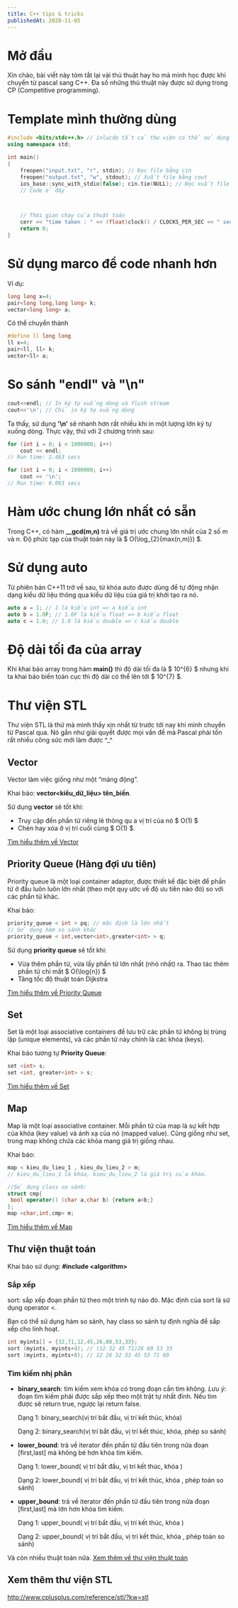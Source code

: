 ```yaml
---
title: C++ tips & tricks
publishedAt: 2020-11-05
---
```


# Mở đầu

Xin chào, bài viết này tóm tắt lại vài thủ thuật hay ho mà mình học được khi chuyển từ pascal sang C++. Đa số những thủ thuật này được sử dụng trong CP (Competitive programming).

# Template mình thường dùng

```cpp
#include <bits/stdc++.h> // inlucde tất cả thư viện có thể sử dụng khi đi CP
using namespace std;

int main()
{
    freopen("input.txt", "r", stdin); // Đọc file bằng cin
    freopen("output.txt", "w", stdout); // Xuất file bằng cout
    ios_base::sync_with_stdio(false); cin.tie(NULL); // Đọc xuất file nhanh
    // Code ở đây



    // Thời gian chạy của thuật toán
    cerr << "time taken : " << (float)clock() / CLOCKS_PER_SEC << " secs \n";
    return 0;
}
```

# Sử dụng marco để code nhanh hơn

Ví dụ:

```cpp
long long x=4;
pair<long long,long long> k;
vector<long long> a;
```

Có thể chuyển thành

```cpp
#define ll long long
ll x=4;
pair<ll, ll> k;
vector<ll> a;
```

# So sánh "endl" và "\n"

```cpp
cout<<endl; // In ký tự xuống dòng và flush stream
cout<<'\n'; // Chỉ in ký tự xuống dòng
```

Ta thấy, sử dụng **'\n'** sẽ nhanh hơn rất nhiều khi in một lượng lớn ký tự xuống dòng.
Thực vậy, thử với 2 chương trình sau:

```cpp
for (int i = 0; i < 1000000; i++)
    cout << endl;
// Run time: 2.463 secs
```

```cpp
for (int i = 0; i < 1000000; i++)
    cout << '\n';
// Run time: 0.093 secs
```

# Hàm ước chung lớn nhất có sẵn

Trong C++, có hàm **__gcd(m,n)** trả về giá trị ước chung lớn nhất của 2 số m và n. Độ phức tạp của thuật toán này là $ O(\log\_{2}{max(n,m)}) $.

# Sử dụng auto

Từ phiên bản C++11 trở về sau, từ khóa auto được dùng để tự động nhận dạng kiểu dữ liệu thông qua kiểu dữ liệu của giá trị khởi tạo ra nó.

```cpp
auto a = 1; // 1 là kiểu int => a kiểu int
auto b = 1.0F; // 1.0F là kiểu float => b kiểu float
auto c = 1.0; // 1.0 là kiểu double => c kiểu double
```

# Độ dài tối đa của array

Khi khai báo array trong hàm **main()** thì độ dài tối đa là $ 10^{6} $ nhưng khi ta khai báo biến toàn cục thì độ dài có thể lên tới $ 10^{7} $.

# Thư viện STL

Thư viện STL là thứ mà mình thấy xịn nhất từ trước tới nay khi mình chuyển từ Pascal qua. Nó gần như giải quyết được mọi vấn đề mà Pascal phải tốn rất nhiều công sức mới làm được ^\_^

## Vector

Vector làm việc giống như một “mảng động”.

Khai báo: **vector\<kiểu_dữ_liệu> tên_biến**.

Sử dụng **vector** sẽ tốt khi:

- Truy cập đến phần tử riêng lẻ thông qu a vị trí của nó $ O(1) $
- Chèn hay xóa ở vị trí cuối cùng $ O(1) $.

[Tìm hiểu thêm về Vector](http://www.cplusplus.com/reference/vector/vector/)

## Priority Queue (Hàng đợi ưu tiên)

Priority queue là một loại container adaptor, được thiết kế đặc biệt để phần tử ở đầu luôn luôn lớn nhất (theo một quy ước về độ ưu tiên nào đó) so với các phần tử khác.

Khai báo:

```cpp
priority_queue < int > pq; // mặc định là lớn nhất
// Sử dụng hàm so sánh khác
priority_queue < int,vector<int>,greater<int> > q;
```

Sử dụng **priority queue** sẽ tốt khi:

- Vừa thêm phần từ, vừa lấy phần tử lớn nhất (nhỏ nhất) ra. Thao tác thêm phần tử chỉ mất $ O(\log{n}) $
- Tăng tốc độ thuật toán Dijkstra

[Tìm hiểu thêm về Priority Queue](http://www.cplusplus.com/reference/queue/priority_queue/)

## Set

Set là một loại associative containers để lưu trữ các phần tử không bị trùng lặp (unique elements), và các phần tử này chính là các khóa (keys).

Khai báo tương tự **Priority Queue**:

```cpp
set <int> s;
set <int, greater<int> > s;
```

[Tìm hiểu thêm về Set](http://www.cplusplus.com/reference/set/set/?kw=set)

## Map

Map là một loại associative container. Mỗi phần tử của map là sự kết hợp của khóa (key value) và ánh xạ của nó (mapped value). Cũng giống như set, trong map không chứa các khóa mang giá trị giống nhau.

Khai báo:

```cpp
map < kieu_du_lieu_1 , kieu_du_lieu_2 > m;
// kieu_du_lieu_1 là khóa, kieu_du_lieu_2 là giá trị của khóa.

//Sử dụng class so sánh:
struct cmp{
 bool operator() (char a,char b) {return a<b;}
};
map <char,int,cmp> m;
```

[Tìm hiểu thêm về Map](http://www.cplusplus.com/reference/map/map/?kw=map)

## Thư viện thuật toán

Khai báo sử dụng: **#include \<algorithm>**

### Sắp xếp

sort: sắp xếp đoạn phần tử theo một trình tự nào đó. Mặc định của sort là sử dụng operator \<.

Bạn có thể sử dụng hàm so sánh, hay class so sánh tự định nghĩa để sắp xếp cho linh hoạt.

```cpp
int myints[] = {32,71,12,45,26,80,53,33};
sort (myints, myints+4); // (12 32 45 71)26 80 53 33
sort (myints, myints+8); // 12 26 32 33 45 53 71 80
```

### Tìm kiếm nhị phân

- **binary_search**: tìm kiếm xem khóa có trong đoạn cần tìm không. _Lưu ý_: đoạn tìm kiếm phải được sắp xếp theo một trật tự nhất đinh. Nếu tìm được sẽ return true, ngược lại return false.

  Dạng 1: binary_search(vị trí bắt đầu, vị trí kết thúc, khóa)

  Dạng 2: binary_search(vị trí bắt đầu, vị trí kết thúc, khóa, phép so sánh)

- **lower_bound**: trả về iterator đến phần tử đầu tiên trong nửa đoạn [first,last] mà không bé hơn khóa tìm kiếm.

  Dạng 1: lower_bound( vị trí bắt đầu, vị trí kết thúc, khóa )

  Dạng 2: lower_bound( vị trí bắt đầu, vị trí kết thúc, khóa , phép toán so sánh)

- **upper_bound**: trả về iterator đến phần tử đầu tiên trong nửa đoạn [first,last] mà lớn hơn khóa tìm kiếm.

  Dạng 1: upper_bound( vị trí bắt đầu, vị trí kết thúc, khóa )

  Dạng 2: upper_bound( vị trí bắt đầu, vị trí kết thúc, khóa , phép toán so sánh)

Và còn nhiều thuật toán nữa.
[Xem thêm về thư viện thuật toán](http://www.cplusplus.com/reference/algorithm/)

## Xem thêm thư viện STL

http://www.cplusplus.com/reference/stl/?kw=stl